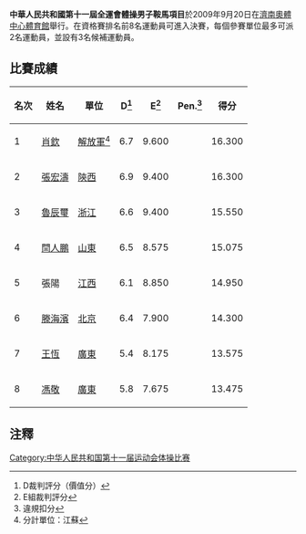 '''中華人民共和國第十一屆全運會體操男子鞍馬項目'''於2009年9月20日在[[濟南奧體中心體育館|濟南奧體中心體育館]]舉行。在資格賽排名前8名運動員可進入決賽，每個參賽單位最多可派2名運動員，並設有3名候補運動員。

==比賽成績==
{| class="wikitable sortable" style="text-align:center; font-size: small;"
!名次||姓名||單位||D<ref>D裁判評分（價值分）</ref>||E<ref>E組裁判評分</ref>||Pen.<ref>違規扣分</ref>||得分
|- bgcolor="gold"
|1||align=left| [[肖欽|肖欽]]||[[解放軍|解放軍]]<ref>分計單位：江蘇</ref>||6.7||9.600||||16.300
|- bgcolor="silver"
|2||align=left| [[張宏濤|張宏濤]]||[[陝西|陝西]]||6.9||9.400||||16.300
|- bgcolor="cc9966" 
|3||align=left| [[魯辰璽|魯辰璽]]||[[浙江|浙江]]||6.6||9.400||||15.550
|-
|4||align=left| [[閆人鵬|閆人鵬]]||[[山東|山東]]||6.5||8.575||||15.075
|-
|5||align=left| 張陽||[[江西|江西]]||6.1||8.850||||14.950
|-
|6||align=left| [[滕海濱|滕海濱]]||[[北京|北京]]||6.4||7.900||||14.300
|-
|7||align=left| [[王恆_(體操運動員)|王恆]]||[[廣東|廣東]]||5.4||8.175||||13.575
|-
|8||align=left| [[馮敬|馮敬]]||[[廣東|廣東]]||5.8||7.675||||13.475
|}

==注釋==
<div class="references-small">
<references />
</div>

[[Category:中华人民共和国第十一届运动会体操比赛|Category:中华人民共和国第十一届运动会体操比赛]]